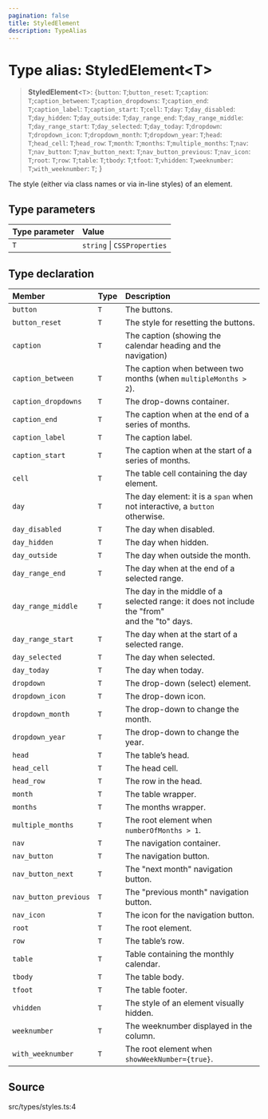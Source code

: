 ```yaml
---
pagination: false
title: StyledElement
description: TypeAlias
---
```


# Type alias: StyledElement\<T\>

> **StyledElement**\<`T`\>: \{`button`: `T`;`button_reset`: `T`;`caption`: `T`;`caption_between`: `T`;`caption_dropdowns`: `T`;`caption_end`: `T`;`caption_label`: `T`;`caption_start`: `T`;`cell`: `T`;`day`: `T`;`day_disabled`: `T`;`day_hidden`: `T`;`day_outside`: `T`;`day_range_end`: `T`;`day_range_middle`: `T`;`day_range_start`: `T`;`day_selected`: `T`;`day_today`: `T`;`dropdown`: `T`;`dropdown_icon`: `T`;`dropdown_month`: `T`;`dropdown_year`: `T`;`head`: `T`;`head_cell`: `T`;`head_row`: `T`;`month`: `T`;`months`: `T`;`multiple_months`: `T`;`nav`: `T`;`nav_button`: `T`;`nav_button_next`: `T`;`nav_button_previous`: `T`;`nav_icon`: `T`;`root`: `T`;`row`: `T`;`table`: `T`;`tbody`: `T`;`tfoot`: `T`;`vhidden`: `T`;`weeknumber`: `T`;`with_weeknumber`: `T`;  }

The style (either via class names or via in-line styles) of an element.

## Type parameters

| Type parameter | Value |
| :------ | :------ |
| `T` | `string` \| `CSSProperties` |

## Type declaration

| Member | Type | Description |
| :------ | :------ | :------ |
| `button` | `T` | The buttons. |
| `button_reset` | `T` | The style for resetting the buttons. |
| `caption` | `T` | The caption (showing the calendar heading and the navigation) |
| `caption_between` | `T` | The caption when between two months (when `multipleMonths > 2`). |
| `caption_dropdowns` | `T` | The drop-downs container. |
| `caption_end` | `T` | The caption when at the end of a series of months. |
| `caption_label` | `T` | The caption label. |
| `caption_start` | `T` | The caption when at the start of a series of months. |
| `cell` | `T` | The table cell containing the day element. |
| `day` | `T` | The day element: it is a `span` when not interactive, a `button` otherwise. |
| `day_disabled` | `T` | The day when disabled. |
| `day_hidden` | `T` | The day when hidden. |
| `day_outside` | `T` | The day when outside the month. |
| `day_range_end` | `T` | The day when at the end of a selected range. |
| `day_range_middle` | `T` | The day in the middle of a selected range: it does not include the "from"<br />and the "to" days. |
| `day_range_start` | `T` | The day when at the start of a selected range. |
| `day_selected` | `T` | The day when selected. |
| `day_today` | `T` | The day when today. |
| `dropdown` | `T` | The drop-down (select) element. |
| `dropdown_icon` | `T` | The drop-down icon. |
| `dropdown_month` | `T` | The drop-down to change the month. |
| `dropdown_year` | `T` | The drop-down to change the year. |
| `head` | `T` | The table’s head. |
| `head_cell` | `T` | The head cell. |
| `head_row` | `T` | The row in the head. |
| `month` | `T` | The table wrapper. |
| `months` | `T` | The months wrapper. |
| `multiple_months` | `T` | The root element when `numberOfMonths > 1`. |
| `nav` | `T` | The navigation container. |
| `nav_button` | `T` | The navigation button. |
| `nav_button_next` | `T` | The "next month" navigation button. |
| `nav_button_previous` | `T` | The "previous month" navigation button. |
| `nav_icon` | `T` | The icon for the navigation button. |
| `root` | `T` | The root element. |
| `row` | `T` | The table’s row. |
| `table` | `T` | Table containing the monthly calendar. |
| `tbody` | `T` | The table body. |
| `tfoot` | `T` | The table footer. |
| `vhidden` | `T` | The style of an element visually hidden. |
| `weeknumber` | `T` | The weeknumber displayed in the column. |
| `with_weeknumber` | `T` | The root element when `showWeekNumber={true}`. |

## Source

src/types/styles.ts:4
